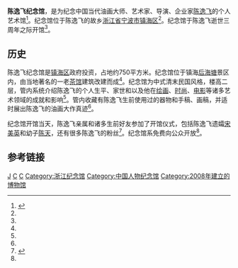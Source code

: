{{coord|29.958614|N|121.707548|E|display=title|format=dms}}
{{Infobox Museum
 |name          = 陈逸飞纪念馆
 |image         = 
 |imagesize     = 
 |caption       = 
 |logo          = 
 |logosize      = 
 |map_type      = 
 |map_caption   = 
 |latitude      = 
 |longitude     = 
 |established   = 2008年4月13日
 |dissolved     = 
 |location      = [[浙江省|浙江省]][[宁波市|宁波市]][[镇海区_(宁波市)|镇海区]]
 |type          = 专题博物馆
 |visitors      = 
 |director      = 
 |curator       = 
 |publictransit = 
 |website       = 
}}
'''陈逸飞纪念馆'''，是为纪念中国当代油画大师、艺术家、导演、企业家[[陈逸飞|陈逸飞]]的个人艺术馆<ref name="陈逸飞纪念馆新华网">{{cite web|url=http://news.xinhuanet.com/newscenter/2008-04/14/content_7970320.htm|title=陈逸飞纪念馆在故乡浙江镇海开馆|publisher=[[新华网|新华网]]|author=|date=2008年4月14日|accessdate=2013年8月10日|language=zh-hans|deadurl=yes|archiveurl=https://web.archive.org/web/20140512151154/http://news.xinhuanet.com/newscenter/2008-04/14/content_7970320.htm|archivedate=2014年5月12日}}</ref>。纪念馆位于陈逸飞的故乡[[浙江省|浙江省]][[宁波市|宁波市]][[镇海区_(宁波市)|镇海区]]<ref name="陈逸飞纪念馆新华网"/>。纪念馆于陈逸飞逝世三周年之际开馆<ref name="陈逸飞纪念馆新华网"/>。

==历史==
陈逸飞纪念馆是[[镇海区_(宁波市)|镇海区]]政府投资，占地约750平方米。纪念馆位于镇海[[后海塘|后海塘]]景区内，由当地著名的一老[[茶馆|茶馆]]建筑改建而成<ref name="陈逸飞纪念馆新华网"/>。纪念馆为中式清末民国风格，楼高二层，管内系统介绍陈逸飞的个人生平、家世和以及他在[[绘画|绘画]]、[[时尚|时尚]]、[[电影|电影]]等诸多艺术领域的成就和影响<ref name="陈逸飞纪念馆新华网"/>。管内收藏有陈逸飞生前使用过的器物和手稿、画稿，并适时展出陈逸飞的油画大作真迹<ref name="陈逸飞纪念馆新华网"/>。

纪念馆开馆当天，陈逸飞亲属和诸多生前好友参加了开馆仪式，包括陈逸飞遗孀[[宋美英|宋美英]]和幼子[[陈天|陈天]]，还有很多陈逸飞的粉丝<ref name="陈逸飞纪念馆人民网">{{cite web |url=http://culture.people.com.cn/GB/87423/7115098.html |title=陈逸飞纪念馆开幕　遗孀宋美英携幼子出席 |publisher=[[人民网|人民网]] |author=来源：人民网－《[[京华时报|京华时报]]》 |date=2008年4月14日 |accessdate=2013年8月10日 |language=zh-hans |archive-date=2011年12月19日 |archive-url=https://web.archive.org/web/20111219045728/http://culture.people.com.cn/GB/87423/7115098.html |dead-url=no }}</ref>。纪念馆系免费向公众开放<ref name="陈逸飞纪念馆新华网"/>。

==参考链接==
{{reflist}}

{{陈逸飞}}

[[Category:陈逸飞|J]]
[[Category:宁波市的博物馆|C]]
[[Category:镇海区_(宁波市)|C]]
[[Category:浙江纪念馆|Category:浙江纪念馆]]
[[Category:中国人物纪念馆|Category:中国人物纪念馆]]
[[Category:2008年建立的博物馆|Category:2008年建立的博物馆]]